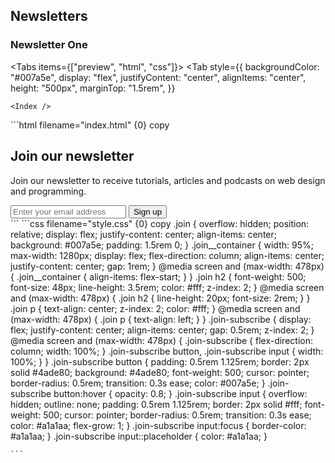 
## Newsletters

### Newsletter One

<Tabs items={["preview", "html", "css"]}>
  <Tab
    style={{
      backgroundColor: "#007a5e",
      display: "flex",
      justifyContent: "center",
      alignItems: "center",
      height: "500px",
      marginTop: "1.5rem",
    }}
  >
    <Index />
  </Tab>
  <Tab>
    ```html filename="index.html" {0} copy
    <div className="join">
      <div className="join__container">
        <h2>Join our newsletter</h2>
        <p>
          Join our newsletter to receive tutorials, articles and podcasts on web
          design and programming.
        </p>
        <div className="join-subscribe">
          <input type="text" placeholder="Enter your email address" />
          <button>Sign up</button>
        </div>
      </div>
    </div>
    ```
  </Tab>
  <Tab
    style={{
      height: "500px",
      overflow: "auto",
    }}
  >
    ```css filename="style.css" {0} copy
    .join {
        overflow: hidden;
        position: relative;
        display: flex;
        justify-content: center;
        align-items: center;
        background: #007a5e;
        padding: 1.5rem 0;
    }
    .join__container {
        width: 95%;
        max-width: 1280px;
        display: flex;
        flex-direction: column;
        align-items: center;
        justify-content: center;
        gap: 1rem;
    }
    @media screen and (max-width: 478px) {
        .join__container {
            align-items: flex-start;
        }
    }
    .join h2 {
        font-weight: 500;
        font-size: 48px;
        line-height: 3.5rem;
        color: #fff;
        z-index: 2;
    }
    @media screen and (max-width: 478px) {
        .join h2 {
            line-height: 20px;
            font-size: 2rem;
        }
    }
    .join p {
        text-align: center;
        z-index: 2;
        color: #fff;
    }
    @media screen and (max-width: 478px) {
        .join p {
            text-align: left;
        }
    }
    .join-subscribe {
        display: flex;
        justify-content: center;
        align-items: center;
        gap: 0.5rem;
        z-index: 2;
    }
    @media screen and (max-width: 478px) {
        .join-subscribe {
            flex-direction: column;
            width: 100%;
        }
        .join-subscribe button,
        .join-subscribe input {
            width: 100%;
        }
    }
    .join-subscribe button {
        padding: 0.5rem 1.125rem;
        border: 2px solid #4ade80;
        background: #4ade80;
        font-weight: 500;
        cursor: pointer;
        border-radius: 0.5rem;
        transition: 0.3s ease;
        color: #007a5e;
    }
    .join-subscribe button:hover {
     opacity: 0.8;
    }
    .join-subscribe input {
        overflow: hidden;
        outline: none;
        padding: 0.5rem 1.125rem;
        border: 2px solid #fff;
        font-weight: 500;
        cursor: pointer;
        border-radius: 0.5rem;
        transition: 0.3s ease;
        color: #a1a1aa;
        flex-grow: 1;
    }
    .join-subscribe input:focus {
        border-color: #a1a1aa;
    }
    .join-subscribe input::placeholder {
        color: #a1a1aa;
    }

    ```

  </Tab>
</Tabs>
